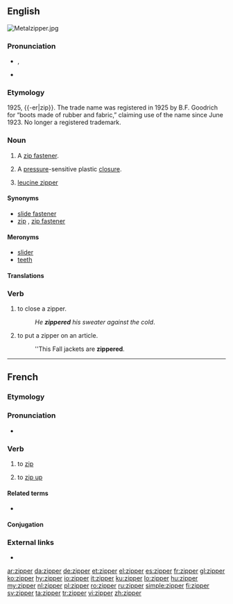 ==English==
[[File:Metalzipper.jpg|thumb|right]]
{{wikipedia}}

===Pronunciation===
* {{a|US}} {{enPR|zĭʹpər}}, {{IPA|/ˈzɪpɚ/|lang=en}}
* {{rhymes|ɪpə(r)|lang=en}}

===Etymology===
1925, {{-er|zip}}. The trade name was registered in 1925 by B.F. Goodrich for “boots made of rubber and fabric,” claiming use of the name since June 1923. No longer a registered trademark.

===Noun===
{{en-noun}}

# {{label|en|chiefly|US|Australia}} A [[zip fastener]].
# A [[pressure]]-sensitive plastic [[closure]].
# {{label|en|biochemistry}} [[leucine zipper]]

====Synonyms====
* [[slide fastener]]
* [[zip]] {{qualifier|British}}, [[zip fastener]] {{qualifier|British}}

====Meronyms====
* [[slider]]
* [[teeth]]

====Translations====
{{trans-see|zip fastener}}

===Verb===
{{en-verb}}

# to close a zipper.
#: ''He '''zippered''' his sweater against the cold''.
# to put a zipper on an article.
#: ''This Fall jackets are '''zippered'''.

----

==French==

===Etymology===
{{etyl|en|fr}} {{m|en|zip|to zip}}

===Pronunciation===
* {{IPA|/zipe/|lang=fr}}

===Verb===
{{fr-verb}}

# {{label|fr|computing}} to [[zip]]
# {{label|fr|Quebec}} to [[zip up]] {{gloss|close using a zip}}

====Related terms====
* {{l|fr|dézipper}}

====Conjugation====
{{fr-conj-er|zipp|avoir}}

===External links===
* {{R:TLFi}}

[[ar:zipper]]
[[da:zipper]]
[[de:zipper]]
[[et:zipper]]
[[el:zipper]]
[[es:zipper]]
[[fr:zipper]]
[[gl:zipper]]
[[ko:zipper]]
[[hy:zipper]]
[[io:zipper]]
[[it:zipper]]
[[ku:zipper]]
[[lo:zipper]]
[[hu:zipper]]
[[my:zipper]]
[[nl:zipper]]
[[pl:zipper]]
[[ro:zipper]]
[[ru:zipper]]
[[simple:zipper]]
[[fi:zipper]]
[[sv:zipper]]
[[ta:zipper]]
[[tr:zipper]]
[[vi:zipper]]
[[zh:zipper]]